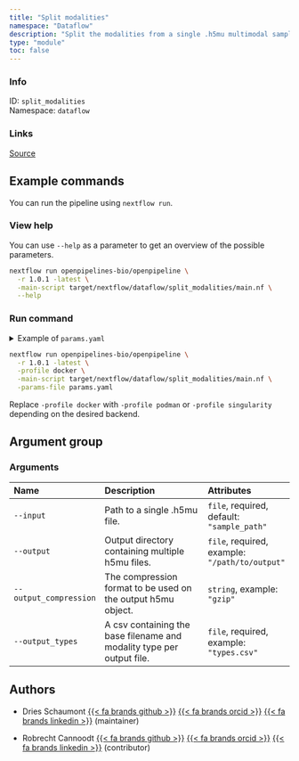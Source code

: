 ```yaml
---
title: "Split modalities"
namespace: "Dataflow"
description: "Split the modalities from a single .h5mu multimodal sample into seperate .h5mu files."
type: "module"
toc: false
---
```


::: {.column-margin}

### Info

ID: `split_modalities`  
Namespace: `dataflow`

### Links
[Source](https://github.com/openpipelines-bio/openpipeline/blob/1.0.1/src/dataflow/split_modalities/config.vsh.yaml){.btn-action .btn-sm .btn-info .btn role="button"}

:::




## Example commands

You can run the pipeline using `nextflow run`.

### View help

You can use `--help` as a parameter to get an overview of the possible parameters.

```bash
nextflow run openpipelines-bio/openpipeline \
  -r 1.0.1 -latest \
  -main-script target/nextflow/dataflow/split_modalities/main.nf \
  --help
```

### Run command

<details>
<summary>Example of `params.yaml`</summary>
```yaml
# Arguments
input: # please fill in - example: "sample_path"
# output: "$id.$key.output.output"
# output_compression: "gzip"
# output_types: "$id.$key.output_types.csv"

# Nextflow input-output arguments
publish_dir: # please fill in - example: "output/"
# param_list: "my_params.yaml"
```
</details>

```bash
nextflow run openpipelines-bio/openpipeline \
  -r 1.0.1 -latest \
  -profile docker \
  -main-script target/nextflow/dataflow/split_modalities/main.nf \
  -params-file params.yaml
```

:::{.callout-note}
Replace `-profile docker` with `-profile podman` or `-profile singularity` depending on the desired backend.
:::

## Argument group

### Arguments

|Name                   |Description                                                           |Attributes                                     |
|:----------|:--------------------------------------------------|:--------------------|
|`--input`              |Path to a single .h5mu file.                                          |`file`, required, default: `"sample_path"`     |
|`--output`             |Output directory containing multiple h5mu files.                      |`file`, required, example: `"/path/to/output"` |
|`--output_compression` |The compression format to be used on the output h5mu object.          |`string`, example: `"gzip"`                    |
|`--output_types`       |A csv containing the base filename and modality type per output file. |`file`, required, example: `"types.csv"`       |

## Authors


  * Dries Schaumont [{{< fa brands github >}}](https://github.com/DriesSchaumont) [{{< fa brands orcid >}}](https://orcid.org/0000-0002-4389-0440) [{{< fa brands linkedin >}}](https://linkedin.com/in/dries-schaumont) (maintainer)

  * Robrecht Cannoodt [{{< fa brands github >}}](https://github.com/rcannood) [{{< fa brands orcid >}}](https://orcid.org/0000-0003-3641-729X) [{{< fa brands linkedin >}}](https://linkedin.com/in/robrechtcannoodt) (contributor)

